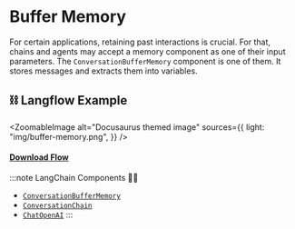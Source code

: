 # Buffer Memory

For certain applications, retaining past interactions is crucial. For that, chains and agents may accept a memory component as one of their input parameters. The `ConversationBufferMemory` component is one of them. It stores messages and extracts them into variables.

## ⛓️ Langflow Example


<ZoomableImage
  alt="Docusaurus themed image"
  sources={{
    light: "img/buffer-memory.png",
  }}
/>

#### <a target="\_blank" href="json_files/Buffer_Memory.json" download>Download Flow</a>

:::note LangChain Components 🦜🔗

- [`ConversationBufferMemory`](https://python.langchain.com/docs/modules/memory/how_to/buffer)
- [`ConversationChain`](https://python.langchain.com/docs/modules/chains/)
- [`ChatOpenAI`](https://python.langchain.com/docs/modules/model_io/models/chat/integrations/openai)
  :::
